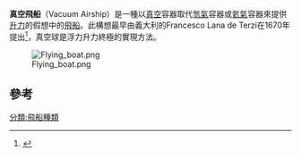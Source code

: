 {{expand|time=2014-08-02T18:05:04+00:00}}
{{noteTA
|1 = zh-tw:飛船; zh-cn:飞艇; zh-hk:飛船;
}}
'''真空飛船'''（Vacuum Airship）是一種以[[真空|真空]]容器取代[[氫氣|氫氣]]容器或[[氦氣|氦氣]]容器來提供[[升力|升力]]的假想中的[[飞艇_(轻航空器)|飛船]]。此構想最早由義大利的Francesco Lana de Terzi在1670年提出<ref>{{Cite web | title = Francesco Lana-Terzi, S.J. (1631-1687); The Father of Aeronautics | url = http://www.faculty.fairfield.edu/jmac/sj/scientists/lana.htm | accessdate = 13 November 2009 | archive-date = 2021-04-24 | archive-url = https://web.archive.org/web/20210424104423/http://www.faculty.fairfield.edu/jmac/sj/scientists/lana.htm | dead-url = no }}</ref>，真空球是浮力升力終極的實現方法。

[[File:Flying_boat.png|thumb]]

==參考==
{{reflist}}

[[分類:飛船種類|分類:飛船種類]]